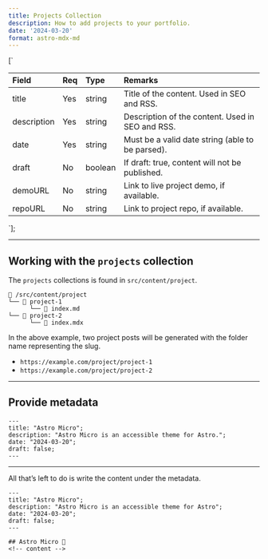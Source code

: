 ```yaml
---
title: Projects Collection
description: How to add projects to your portfolio.
date: '2024-03-20'
format: astro-mdx-md
---
```





[`
<table>
<colgroup>
<col style="width: 15%" />
<col style="width: 4%" />
<col style="width: 10%" />
<col style="width: 69%" />
</colgroup>
<thead>
<tr class="header">
<th style="text-align: left;">Field</th>
<th style="text-align: left;">Req</th>
<th style="text-align: left;">Type</th>
<th style="text-align: left;">Remarks</th>
</tr>
</thead>
<tbody>
<tr class="odd">
<td style="text-align: left;">title</td>
<td style="text-align: left;">Yes</td>
<td style="text-align: left;">string</td>
<td style="text-align: left;">Title of the content. Used in SEO and RSS.</td>
</tr>
<tr class="even">
<td style="text-align: left;">description</td>
<td style="text-align: left;">Yes</td>
<td style="text-align: left;">string</td>
<td style="text-align: left;">Description of the content. Used in SEO and RSS.</td>
</tr>
<tr class="odd">
<td style="text-align: left;">date</td>
<td style="text-align: left;">Yes</td>
<td style="text-align: left;">string</td>
<td style="text-align: left;">Must be a valid date string (able to be parsed).</td>
</tr>
<tr class="even">
<td style="text-align: left;">draft</td>
<td style="text-align: left;">No</td>
<td style="text-align: left;">boolean</td>
<td style="text-align: left;">If draft: true, content will not be published.</td>
</tr>
<tr class="odd">
<td style="text-align: left;">demoURL</td>
<td style="text-align: left;">No</td>
<td style="text-align: left;">string</td>
<td style="text-align: left;">Link to live project demo, if available.</td>
</tr>
<tr class="even">
<td style="text-align: left;">repoURL</td>
<td style="text-align: left;">No</td>
<td style="text-align: left;">string</td>
<td style="text-align: left;">Link to project repo, if available.</td>
</tr>
</tbody>
</table>
`];

------------------------------------------------------------------------

## Working with the `projects` collection

The `projects` collections is found in `src/content/project`.

``` text
📁 /src/content/project
└── 📁 project-1
      └── 📄 index.md
└── 📁 project-2
      └── 📄 index.mdx
```

In the above example, two project posts will be generated with the
folder name representing the slug.

-   `https://example.com/project/project-1`
-   `https://example.com/project/project-2`

------------------------------------------------------------------------

## Provide metadata

```astro
---
title: "Astro Micro";
description: "Astro Micro is an accessible theme for Astro.";
date: "2024-03-20";
draft: false;
---
```

<div dangerouslySetInnerHTML={{ __html: quartoRawHtml[0] }} />

------------------------------------------------------------------------

All that’s left to do is write the content under the metadata.

```astro
---
title: "Astro Micro";
description: "Astro Micro is an accessible theme for Astro";
date: "2024-03-20";
draft: false;
---

## Astro Micro 🔬
<!-- content -->
```
